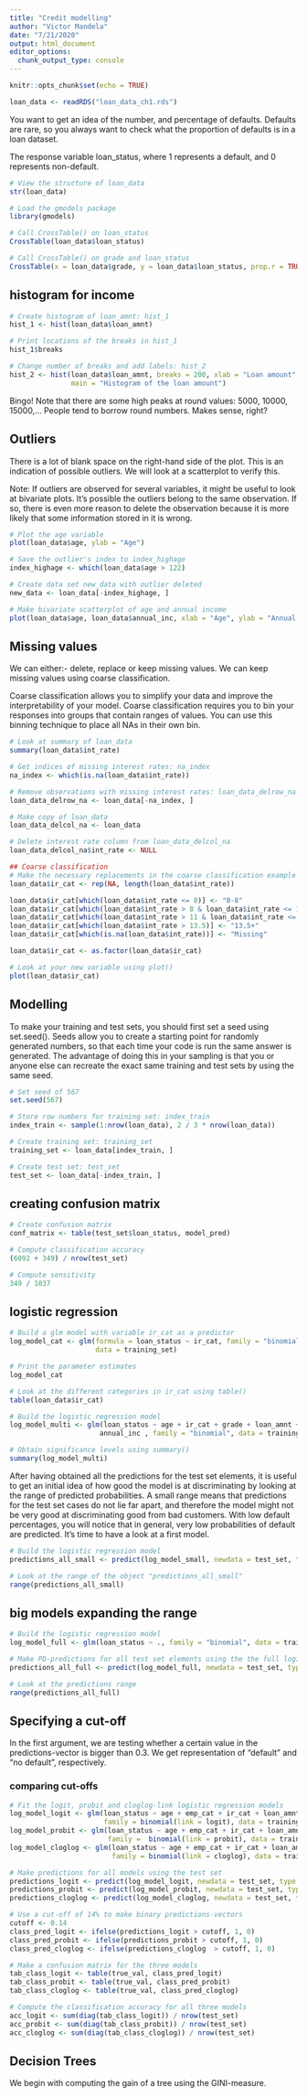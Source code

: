 ---
title: "Credit modelling"
author: "Victor Mandela"
date: "7/21/2020"
output: html_document
editor_options: 
  chunk_output_type: console
---

```{r setup, include=FALSE}
knitr::opts_chunk$set(echo = TRUE)
```


```{r include=FALSE}
loan_data <- readRDS("loan_data_ch1.rds")
```

You want to get an idea of the number, and percentage of defaults. Defaults are rare, so you always want to check what the proportion of defaults is in a loan dataset. 

The response variable loan_status, where 1 represents a default, and 0 represents non-default.

```{r}
# View the structure of loan_data
str(loan_data)

# Load the gmodels package 
library(gmodels)

# Call CrossTable() on loan_status
CrossTable(loan_data$loan_status)

# Call CrossTable() on grade and loan_status
CrossTable(x = loan_data$grade, y = loan_data$loan_status, prop.r = TRUE, prop.c = F, prop.t = F, prop.chisq = F)

```

## histogram for income

```{r}
# Create histogram of loan_amnt: hist_1
hist_1 <- hist(loan_data$loan_amnt)

# Print locations of the breaks in hist_1
hist_1$breaks

# Change number of breaks and add labels: hist_2
hist_2 <- hist(loan_data$loan_amnt, breaks = 200, xlab = "Loan amount", 
               main = "Histogram of the loan amount")
```

Bingo! Note that there are some high peaks at round values: 5000, 10000, 15000,… People tend to borrow round numbers. Makes sense, right?

## Outliers

There is a lot of blank space on the right-hand side of the plot. This is an indication of possible outliers. We will look at a scatterplot to verify this.

Note: If outliers are observed for several variables, it might be useful to look at bivariate plots. It's possible the outliers belong to the same observation. If so, there is even more reason to delete the observation because it is more likely that some information stored in it is wrong.

```{r}
# Plot the age variable
plot(loan_data$age, ylab = "Age")

# Save the outlier's index to index_highage
index_highage <- which(loan_data$age > 122)

# Create data set new_data with outlier deleted
new_data <- loan_data[-index_highage, ]

# Make bivariate scatterplot of age and annual income
plot(loan_data$age, loan_data$annual_inc, xlab = "Age", ylab = "Annual Income")

```

## Missing values

We can either:- delete, replace or keep missing values. We can keep missing values using coarse classification.

Coarse classification allows you to simplify your data and improve the interpretability of your model. Coarse classification requires you to bin your responses into groups that contain ranges of values. You can use this binning technique to place all NAs in their own bin.


```{r}
# Look at summary of loan_data
summary(loan_data$int_rate)

# Get indices of missing interest rates: na_index
na_index <- which(is.na(loan_data$int_rate))

# Remove observations with missing interest rates: loan_data_delrow_na
loan_data_delrow_na <- loan_data[-na_index, ]

# Make copy of loan_data
loan_data_delcol_na <- loan_data

# Delete interest rate column from loan_data_delcol_na
loan_data_delcol_na$int_rate <- NULL

```

```{r}
## Coarse classification
# Make the necessary replacements in the coarse classification example below 
loan_data$ir_cat <- rep(NA, length(loan_data$int_rate))

loan_data$ir_cat[which(loan_data$int_rate <= 8)] <- "0-8"
loan_data$ir_cat[which(loan_data$int_rate > 8 & loan_data$int_rate <= 11)] <- "8-11"
loan_data$ir_cat[which(loan_data$int_rate > 11 & loan_data$int_rate <= 13.5)] <- "11-13.5"
loan_data$ir_cat[which(loan_data$int_rate > 13.5)] <- "13.5+"
loan_data$ir_cat[which(is.na(loan_data$int_rate))] <- "Missing"

loan_data$ir_cat <- as.factor(loan_data$ir_cat)

# Look at your new variable using plot()
plot(loan_data$ir_cat)
```

## Modelling

To make your training and test sets, you should first set a seed using set.seed(). Seeds allow you to create a starting point for randomly generated numbers, so that each time your code is run the same answer is generated. The advantage of doing this in your sampling is that you or anyone else can recreate the exact same training and test sets by using the same seed.

```{r}
# Set seed of 567
set.seed(567)

# Store row numbers for training set: index_train
index_train <- sample(1:nrow(loan_data), 2 / 3 * nrow(loan_data))

# Create training set: training_set
training_set <- loan_data[index_train, ]

# Create test set: test_set
test_set <- loan_data[-index_train, ]
```

## creating confusion matrix

```{r}
# Create confusion matrix
conf_matrix <- table(test_set$loan_status, model_pred)

# Compute classification accuracy
(6092 + 349) / nrow(test_set)

# Compute sensitivity
349 / 1037
```

## logistic regression

```{r}
# Build a glm model with variable ir_cat as a predictor
log_model_cat <- glm(formula = loan_status ~ ir_cat, family = "binomial",
                     data = training_set)

# Print the parameter estimates 
log_model_cat

# Look at the different categories in ir_cat using table()
table(loan_data$ir_cat)
```

```{r}
# Build the logistic regression model
log_model_multi <- glm(loan_status ~ age + ir_cat + grade + loan_amnt +
                      annual_inc , family = "binomial", data = training_set)

# Obtain significance levels using summary()
summary(log_model_multi)
```

After having obtained all the predictions for the test set elements, it is useful to get an initial idea of how good the model is at discriminating by looking at the range of predicted probabilities. A small range means that predictions for the test set cases do not lie far apart, and therefore the model might not be very good at discriminating good from bad customers. With low default percentages, you will notice that in general, very low probabilities of default are predicted. It's time to have a look at a first model.

```{r}
# Build the logistic regression model
predictions_all_small <- predict(log_model_small, newdata = test_set, type = "response")

# Look at the range of the object "predictions_all_small"
range(predictions_all_small)
```

## big models expanding the range

```{r}
# Build the logistic regression model
log_model_full <- glm(loan_status ~ ., family = "binomial", data = training_set)

# Make PD-predictions for all test set elements using the the full logistic regression model
predictions_all_full <- predict(log_model_full, newdata = test_set, type = "response")

# Look at the predictions range
range(predictions_all_full)

```

## Specifying a cut-off

In the first argument, we are testing whether a certain value in the predictions-vector is bigger than 0.3. We get representation of "default" and "no default", respectively.

### comparing cut-offs

```{r}
# Fit the logit, probit and cloglog-link logistic regression models
log_model_logit <- glm(loan_status ~ age + emp_cat + ir_cat + loan_amnt,
                       family = binomial(link = logit), data = training_set)
log_model_probit <- glm(loan_status ~ age + emp_cat + ir_cat + loan_amnt,
                        family =  binomial(link = probit), data = training_set)
log_model_cloglog <- glm(loan_status ~ age + emp_cat + ir_cat + loan_amnt,
                         family = binomial(link = cloglog), data = training_set)

# Make predictions for all models using the test set
predictions_logit <- predict(log_model_logit, newdata = test_set, type = "response")
predictions_probit <- predict(log_model_probit, newdata = test_set, type = "response")
predictions_cloglog <- predict(log_model_cloglog, newdata = test_set, type = "response")

# Use a cut-off of 14% to make binary predictions-vectors
cutoff <- 0.14
class_pred_logit <- ifelse(predictions_logit > cutoff, 1, 0)
class_pred_probit <- ifelse(predictions_probit > cutoff, 1, 0)
class_pred_cloglog <- ifelse(predictions_cloglog  > cutoff, 1, 0)

# Make a confusion matrix for the three models
tab_class_logit <- table(true_val, class_pred_logit)
tab_class_probit <- table(true_val, class_pred_probit)
tab_class_cloglog <- table(true_val, class_pred_cloglog)

# Compute the classification accuracy for all three models
acc_logit <- sum(diag(tab_class_logit)) / nrow(test_set)
acc_probit <- sum(diag(tab_class_probit)) / nrow(test_set)
acc_cloglog <- sum(diag(tab_class_cloglog)) / nrow(test_set)
```

## Decision Trees

We begin with computing the gain of a tree using the GINI-measure.

```{r}

```

































